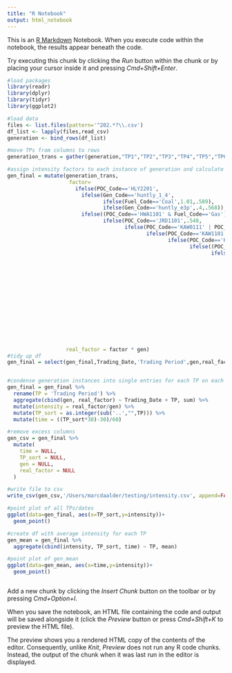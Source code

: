 ```yaml
---
title: "R Notebook"
output: html_notebook
---
```


This is an [R Markdown](http://rmarkdown.rstudio.com) Notebook. When you execute code within the notebook, the results appear beneath the code. 

Try executing this chunk by clicking the *Run* button within the chunk or by placing your cursor inside it and pressing *Cmd+Shift+Enter*. 

```r
#load packages
library(readr)
library(dplyr)
library(tidyr)
library(ggplot2)
```


```r
#load data
files <- list.files(pattern='^202.*?\\.csv')
df_list <- lapply(files,read_csv)
generation <- bind_rows(df_list)

#move TPs from columns to rows
generation_trans = gather(generation,"TP1","TP2","TP3","TP4","TP5","TP6","TP7","TP8","TP9","TP10","TP11","TP12","TP13","TP14","TP15","TP16","TP17","TP18","TP19","TP20","TP21","TP22","TP23","TP24","TP25","TP26","TP27","TP28","TP29","TP30","TP31","TP32","TP33","TP34","TP35","TP36","TP37","TP38","TP39","TP40","TP41","TP42","TP43","TP44","TP45","TP46","TP47","TP48","TP49","TP50",key='Trading Period',value='gen')

#assign intensity factors to each instance of generation and calculate emissions from each instance
gen_final = mutate(generation_trans,
                    factor=
                      ifelse(POC_Code=='HLY2201',
                        ifelse(Gen_Code=='huntly_1_4',
                               ifelse(Fuel_Code=='Coal',1.01,.589),
                               ifelse(Gen_Code=='huntly_e3p',.4,.568)),
                        ifelse((POC_Code=='HWA1101' & Fuel_Code=='Gas') | POC_Code=='HWA1102',.683,
                               ifelse(POC_Code=='JRD1101',.548,
                                      ifelse(POC_Code=='KAW0111' | POC_Code=='KAW0112',.06,
                                             ifelse(POC_Code=='KAW1101',.123,
                                                    ifelse(POC_Code=='KIN0112',.364,
                                                           ifelse((POC_Code=='KOE1101' & Trading_Date<='2023-09-30'),.307,
                                                                  ifelse(POC_Code=='KPA1101',.683,
                                                                         ifelse(POC_Code=='MKE1101',.569,
                                                                                ifelse(POC_Code=='NAP2201',.063,
                                                                                       ifelse(POC_Code=='NAP2202',.064,
                                                                                              ifelse(POC_Code=='OKI2201',.266,
                                                                                                     ifelse(POC_Code=='PPI2201',.038,
                                                                                                            ifelse(POC_Code=='SFD2201',.513,
                                                                                                                   ifelse(POC_Code=='THI2201',.04,
                                                                                                                          ifelse(POC_Code=='TWH0331' & Fuel_Code=='Gas',.632,
                                                                                                                                 ifelse(POC_Code=='WHI2201',.76,
                                                                                                                                        ifelse(POC_Code=='WKM2201' & Fuel_Code=='Geo',.052,
                                                                                                                                               ifelse(POC_Code=='WRK0331',
                                                                                                                                                      ifelse(Gen_Code=='rotokawa',.084,.053),
                                                                                                                                                      ifelse(POC_Code=='WRK2201',.018,
                                                                                                                                                      ifelse(POC_Code=='TAB2201',.08,0))))))))))))))))))))),
                   real_factor = factor * gen)
#tidy up df
gen_final = select(gen_final,Trading_Date,'Trading Period',gen,real_factor)


#condense generation instances into single entries for each TP on each date
gen_final = gen_final %>% 
  rename(TP = 'Trading Period') %>%
  aggregate(cbind(gen, real_factor) ~ Trading_Date + TP, sum) %>%
  mutate(intensity = real_factor/gen) %>%
  mutate(TP_sort = as.integer(sub('..',"",TP))) %>%
  mutate(time = ((TP_sort*30)-30)/60)

#remove excess columns
gen_csv = gen_final %>%
  mutate(
    time = NULL,
    TP_sort = NULL,
    gen = NULL,
    real_factor = NULL
  )

#write file to csv
write_csv(gen_csv,'/Users/marcdaalder/testing/intensity.csv', append=FALSE)

#point plot of all TPs/dates
ggplot(data=gen_final, aes(x=TP_sort,y=intensity))+
  geom_point()

#create df with average intensity for each TP
gen_mean = gen_final %>%
  aggregate(cbind(intensity, TP_sort, time) ~ TP, mean)

#point plot of gen_mean
ggplot(data=gen_mean, aes(x=time,y=intensity))+
  geom_point()



```

Add a new chunk by clicking the *Insert Chunk* button on the toolbar or by pressing *Cmd+Option+I*.

When you save the notebook, an HTML file containing the code and output will be saved alongside it (click the *Preview* button or press *Cmd+Shift+K* to preview the HTML file). 

The preview shows you a rendered HTML copy of the contents of the editor. Consequently, unlike *Knit*, *Preview* does not run any R code chunks. Instead, the output of the chunk when it was last run in the editor is displayed.

